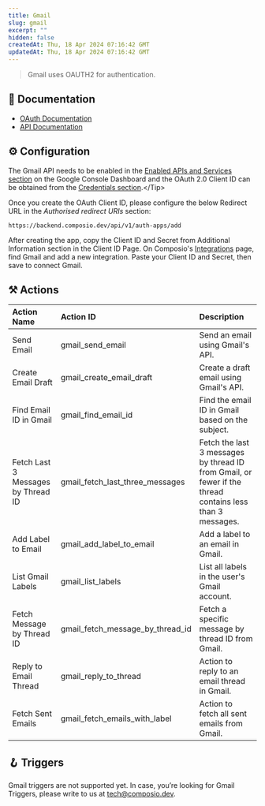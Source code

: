 ```yaml
---
title: Gmail
slug: gmail
excerpt: ""
hidden: false
createdAt: Thu, 18 Apr 2024 07:16:42 GMT
updatedAt: Thu, 18 Apr 2024 07:16:42 GMT
--- 
```

> Gmail uses OAUTH2 for authentication.
## 📔 Documentation

- [OAuth Documentation](https://developers.google.com/gmail/api/auth/scopes)
- [API Documentation](https://developers.google.com/gmail/api/guides)

## ⚙️ Configuration

<Tip>The Gmail API needs to be enabled in the [Enabled APIs and Services section](https://console.cloud.google.com/apis/dashboard?) on the Google Console Dashboard and the OAuth 2.0 Client ID can be obtained from the [Credentials section](https://console.cloud.google.com/apis/credentials?).</Tip>

Once you create the OAuth Client ID, please configure the below Redirect URL in the _Authorised redirect URIs_
section:


```
https://backend.composio.dev/api/v1/auth-apps/add
```

After creating the app, copy the Client ID and Secret from Additional Information section in the Client ID Page. On Composio's [Integrations](https://app.composio.dev/apps) page, find Gmail and add a new integration. Paste your Client ID and Secret, then save to connect Gmail.


## ⚒️ Actions


| Action Name            | Action ID                   | Description                                       |
| :--------------------- | :-------------------------- | :------------------------------------------------ |
| Send Email | gmail_send_email | Send an email using Gmail's API. |
| Create Email Draft | gmail_create_email_draft | Create a draft email using Gmail's API. |
| Find Email ID in Gmail | gmail_find_email_id | Find the email ID in Gmail based on the subject. |
| Fetch Last 3 Messages by Thread ID | gmail_fetch_last_three_messages | Fetch the last 3 messages by thread ID from Gmail, or fewer if the thread contains less than 3 messages. |
| Add Label to Email | gmail_add_label_to_email | Add a label to an email in Gmail. |
| List Gmail Labels | gmail_list_labels | List all labels in the user's Gmail account. |
| Fetch Message by Thread ID | gmail_fetch_message_by_thread_id | Fetch a specific message by thread ID from Gmail. |
| Reply to Email Thread | gmail_reply_to_thread | Action to reply to an email thread in Gmail. |
| Fetch Sent Emails | gmail_fetch_emails_with_label | Action to fetch all sent emails from Gmail. |

## 🪝 Triggers

Gmail triggers are not supported yet. In case, you’re looking for Gmail Triggers, please write to us at tech@composio.dev.
